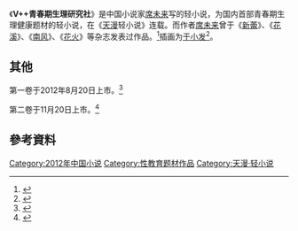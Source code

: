 《'''V++青春期生理研究社'''》是中国小说家[[席未来|席未来]]写的轻小说，为国内首部青春期生理健康题材的轻小说，在《[[天漫|天漫]]轻小说》连载。而作者[[席未来|席未来]]曾于《[[新蕾|新蕾]]》、《[[花溪|花溪]]》、《[[南风|南风]]》、《[[花火|花火]]》等杂志发表过作品。<ref>{{Cite news|url=http://news.07073.com/redian/631645.html|title=中国首部青春期生理题材轻小说沈阳全国首签！|language=zh-cn|publisher=07073游戏网|author=|date=2012-08-15|accessdate=2015-04-25|archive-date=2015-07-12|archive-url=https://web.archive.org/web/20150712054034/http://news.07073.com/redian/631645.html}}</ref>插画为[[于小发|于小发]]<ref>{{Cite news|url=http://www.gztwkadokawa.com/?article-391.html|title=《V++青春期生理研究社2》：不打破下限的青春没有好节操|language=zh-cn|publisher=广州天闻角川资讯|author=|date=2014-04-03|accessdate=2015-05-26|archive-date=2016-03-04|archive-url=https://web.archive.org/web/20160304140536/http://www.gztwkadokawa.com/?article-391.html}}</ref>。
==其他==
第一卷于2012年8月20日上市。<ref>{{Cite news|url=http://www.gztwkadokawa.com/?article-345.html|title=【2012年8月下旬书讯】《皇帝的学园Ⅱ》强势再临，《心灵链环1》交换身心|language=zh-cn|publisher=广州天闻角川资讯|author=|date=2012-07-23|accessdate=2015-05-26|archive-date=2016-03-04|archive-url=https://web.archive.org/web/20160304203456/http://www.gztwkadokawa.com/?article-345.html}}</ref>


第二卷于11月20日上市。<ref>{{Cite news|url=http://www.gztwkadokawa.com/?article-382.html|title=【11月下旬书讯】《我与亲爱哥哥的日常》遭遇危机之时，《圣剑锻造师》的冒险物语拉开帷幕！|language=zh-cn|publisher=广州天闻角川资讯|author=|date=2012-10-23|accessdate=2015-05-26|archive-date=2016-03-04|archive-url=https://web.archive.org/web/20160304142016/http://www.gztwkadokawa.com/?article-382.html}}</ref>

==參考資料==
{{Reflist}}

[[Category:2012年中国小说|Category:2012年中国小说]]
[[Category:性教育题材作品|Category:性教育题材作品]]
[[Category:天漫·轻小说|Category:天漫·轻小说]]